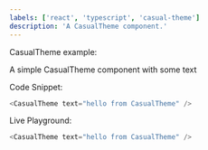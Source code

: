 ```yaml
---
labels: ['react', 'typescript', 'casual-theme']
description: 'A CasualTheme component.'
---
```



CasualTheme example:

A simple CasualTheme component with some text

Code Snippet:
```js
<CasualTheme text="hello from CasualTheme" />
```


Live Playground:
```js live
<CasualTheme text="hello from CasualTheme" />
```
